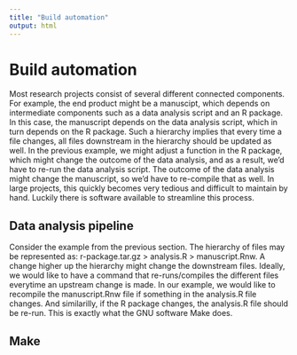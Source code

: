 ```yaml
---
title: "Build automation"
output: html
---
```


# Build automation

Most research projects consist of several different connected components. For example, the end product might be a manuscipt, which depends on intermediate components such as a data analysis script and an R package. In this case, the manuscript depends on the data analysis script, which in turn depends on the R package. Such a hierarchy implies that every time a file changes, all files downstream in the hierarchy should be updated as well. In the previous example, we might adjust a function in the R package, which might change the outcome of the data analysis, and as a result, we'd have to re-run the data analysis script. The outcome of the data analysis might change the manuscript, so we'd have to re-compile that as well. In large projects, this quickly becomes very tedious and difficult to maintain by hand. Luckily there is software available to streamline this process.

## Data analysis pipeline

Consider the example from the previous section. The hierarchy of files may be represented as: r-package.tar.gz > analysis.R > manuscript.Rnw. A change higher up the hierarchy might change the downstream files. Ideally, we would like to have a command that re-runs/compiles the different files everytime an upstream change is made. In our example, we would like to recompile the manuscript.Rnw file if something in the analysis.R file changes. And similarilly, if the R package changes, the analysis.R file should be re-run. This is exactly what the GNU software Make does.

## Make


